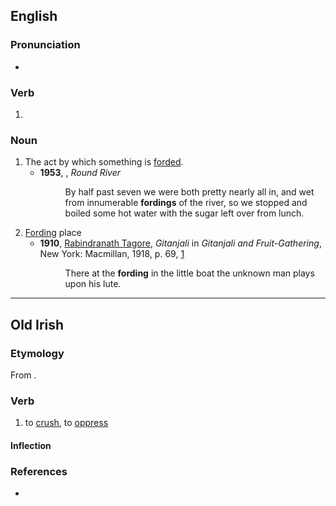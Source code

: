 ==English==

===Pronunciation===
* {{rhymes|en|ɔː(ɹ)dɪŋ|s=2}}

===Verb===
{{head|en|verb form}}

# {{present participle of|en|ford|nocat=1}}

===Noun===
{{en-noun}}

# The act by which something is [[ford]]ed.
#* '''1953''', {{w|Aldo Leopold}}, ''Round River''
#*: By half past seven we were both pretty nearly all in, and wet from innumerable '''fordings''' of the river, so we stopped and boiled some hot water with the sugar left over from lunch.
# [[ford|Ford]]ing place
#* '''1910''', [[w:Rabindranath Tagore|Rabindranath Tagore]], ''Gitanjali'' in ''Gitanjali and Fruit-Gathering'', New York: Macmillan, 1918, p. 69, [https://archive.org/details/gitanjaliandfru00yeatgoog]
#*: There at the '''fording''' in the little boat the unknown man plays upon his lute.

----

==Old Irish==

===Etymology===
{{root|sga|ine-pro|*dʰeyǵʰ-}}
From {{affix|sga|for-|dingid}}.

===Verb===
{{sga-verb|head=for·ding}}

# to [[crush]], to [[oppress]]

====Inflection====
{{sga-conj-complex
|present_class=B III
|preterite_class=reduplicated
|future_class=
|subjunctive_class=s
|present_3p_deut=for·dengat
|imperfect_1s_deut=for·ndinginn
|present_ps_deut=for·dengar
|perfect_2s_deut=for·rudedach
|perfect_3p_deut=for·rudedgatar
|subjunctive_pp_deut=for·ndiassatar
|verbal_noun=fortige
}}

===References===
* {{R:DIL|23537}}